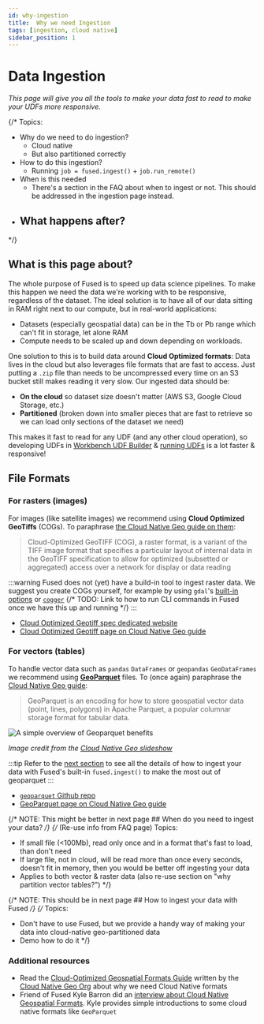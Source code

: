 ```yaml
---
id: why-ingestion
title:  Why we need Ingestion
tags: [ingestion, cloud native]
sidebar_position: 1
---
```


# Data Ingestion

_This page will give you all the tools to make your data fast to read to make your UDFs more responsive._

{/*
Topics:
- Why do we need to do ingestion?
    - Cloud native
    - But also partitioned correctly
- How to do this ingestion?
    - Running `job = fused.ingest()` + `job.run_remote()`
- When is this needed
    - There's a section in the FAQ about when to ingest or not. This should be addressed in the ingestion page instead. 
- What happens after?
    - 
 */}

## What is this page about?

The whole purpose of Fused is to speed up data science pipelines. 
To make this happen we need the data we're working with to be responsive, regardless of the dataset. The ideal solution is to have all of our data sitting in RAM right next to our compute, but in real-world applications:
- Datasets (especially geospatial data) can be in the Tb or Pb range which can't fit in storage, let alone RAM
- Compute needs to be scaled up and down depending on workloads.

One solution to this is to build data around **Cloud Optimized formats**: Data lives in the cloud but also leverages file formats that are fast to access. Just putting a `.zip` file than needs to be uncompressed every time on an S3 bucket still makes reading it very slow. Our ingested data should be:
- **On the cloud** so dataset size doesn't matter (AWS S3, Google Cloud Storage, etc.)
- **Partitioned** (broken down into smaller pieces that are fast to retrieve so we can load only sections of the dataset we need)

This makes it fast to read for any UDF (and any other cloud operation), so developing UDFs in [Workbench UDF Builder](/workbench/udf-builder/) & [running UDFs](/core-concepts/run-udfs/) is a lot faster & responsive!

## File Formats

### For rasters (images)

For images (like satellite images) we recommend using **Cloud Optimized GeoTiffs** (COGs). To paraphrase [the Cloud Native Geo guide on them](https://guide.cloudnativegeo.org/cloud-optimized-geotiffs/intro.html):

> Cloud-Optimized GeoTIFF (COG), a raster format, is a variant of the TIFF image format that specifies a particular layout of internal data in the GeoTIFF specification to allow for optimized (subsetted or aggregated) access over a network for display or data reading

:::warning
    Fused does not (yet) have a build-in tool to ingest raster data. We suggest you create COGs yourself, for example by using `gdal`'s [built-in options](https://gdal.org/en/stable/drivers/raster/cog.html#examples) or [`cogger`](https://github.com/airbusgeo/cogger?tab=readme-ov-file#usage)
    {/* TODO: Link to how to run CLI commands in Fused once we have this up and running */}
:::

- [Cloud Optimized Geotiff spec dedicated website](https://cogeo.org/)
- [Cloud Optimized Geotiff page on Cloud Native Geo guide](https://guide.cloudnativegeo.org/cloud-optimized-geotiffs/intro.html)

### For vectors (tables)

To handle vector data such as `pandas` `DataFrames` or `geopandas` `GeoDataFrames` we recommend using **[GeoParquet](https://github.com/opengeospatial/geoparquet)** files. To (once again) paraphrase the [Cloud Native Geo guide](https://guide.cloudnativegeo.org/geoparquet/):

> GeoParquet is an encoding for how to store geospatial vector data (point, lines, polygons) in Apache Parquet, a popular columnar storage format for tabular data.


<div style={{textAlign: 'center'}}>
<img src={ImgGeoParquet} alt="A simple overview of Geoparquet benefits" style={{width: 800}} />
</div>

_Image credit from the [Cloud Native Geo slideshow](https://guide.cloudnativegeo.org/overview.html#/geoparquet)_

:::tip
    Refer to the [next section](/core-concepts/data%20ingestion/ingestion-your-data/) to see all the details of how to ingest your data with Fused's built-in `fused.ingest()` to make the most out of geoparquet
:::

- [`geoparquet` Github repo](https://github.com/opengeospatial/geoparquet)
- [GeoParquet page on Cloud Native Geo guide](https://guide.cloudnativegeo.org/geoparquet/)

{/* NOTE: This might be better in next page ## When do you need to ingest your data? */}
{/* 
(Re-use info from FAQ page)
Topics:
- If small file (<100Mb), read only once and in a format that's fast to load, than don't need
- If large file, not in cloud, will be read more than once every seconds, doesn't fit in memory, then you would be better off ingesting your data
- Applies to both vector & raster data (also re-use section on "why partition vector tables?")
 */}

{/* NOTE: This should be in next page ## How to ingest your data with Fused */}
{/* 
Topics:
- Don't have to use Fused, but we provide a handy way of making your data into cloud-native geo-partitioned data
- Demo how to do it
 */}



### Additional resources

- Read the [Cloud-Optimized Geospatial Formats Guide](https://guide.cloudnativegeo.org/) written by the [Cloud Native Geo Org](https://cloudnativegeo.org/) about why we need Cloud Native formats
- Friend of Fused Kyle Barron did an [interview about Cloud Native Geospatial Formats](https://cloudnativegeo.org/blog/2024/12/interview-with-kyle-barron-on-geoarrow-and-geoparquet-and-the-future-of-geospatial-data-analysis/). Kyle provides simple introductions to some cloud native formats like `GeoParquet`